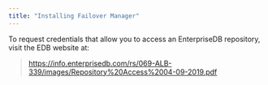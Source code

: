 ```yaml
---
title: "Installing Failover Manager"
---
```


<div id="installing_efm" class="registered_link"></div>

<div id="linux_installation" class="registered_link"></div>

To request credentials that allow you to access an EnterpriseDB repository, visit the EDB website at:

> <https://info.enterprisedb.com/rs/069-ALB-339/images/Repository%20Access%2004-09-2019.pdf>
